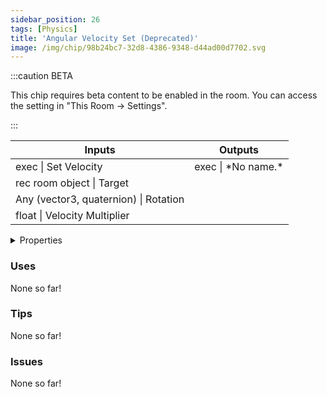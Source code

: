 ```yaml
---
sidebar_position: 26
tags: [Physics]
title: 'Angular Velocity Set (Deprecated)'
image: /img/chip/98b24bc7-32d8-4386-9348-d44ad00d7702.svg
---
```




:::caution BETA

This chip requires beta content to be enabled in the room. You can access the setting in "This Room -> Settings".

:::

<IChip uuid="98b24bc7-32d8-4386-9348-d44ad00d7702"/>

<table><thead><tr><th>Inputs</th><th>Outputs</th></tr></thead><tbody><tr><td>exec | Set Velocity</td><td>exec | *No name.*</td></tr><tr><td>rec room object | Target</td><td /></tr><tr><td>Any (vector3, quaternion) | Rotation</td><td /></tr><tr><td>float | Velocity Multiplier</td><td /></tr></tbody></table>

<details>
  <summary>Properties</summary>
  <div>
    <div>
    <table>
      <tbody>
        <tr>
          <td>Is beta required?</td>
          <td>Yes</td>
        </tr>
        <tr>
          <td>Is chip a trolling risk?</td>
          <td>No</td>
        </tr>
        <tr>
          <td>Is chip a role assignment risk?</td>
          <td>No</td>
        </tr>
        <tr>
          <td>Chip UUID</td>
          <td>98b24bc7-32d8-4386-9348-d44ad00d7702</td>
        </tr>
        <tr>
          <td>Room availability</td>
          <td>Available everywhere</td>
        </tr>
      </tbody>
    </table>
    </div>
  </div>
</details>

### Uses

None so far!

### Tips

None so far!

### Issues

None so far!